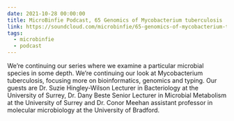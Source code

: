 ```yaml
---
date: 2021-10-28 00:00:00
title: MicroBinfie Podcast, 65 Genomics of Mycobacterium tuberculosis
link: https://soundcloud.com/microbinfie/65-genomics-of-mycobacterium-tuberculosis
tags:
  - microbinfie
  - podcast
---
```

We’re continuing our series where we examine a particular microbial
species in some depth. We’re continuing our look at Mycobacterium
tuberculosis, focusing more on bioinformatics, genomics and typing.
Our guests are Dr. Suzie Hingley-Wilson Lecturer in Bacteriology at
the University of Surrey, Dr. Dany Beste Senior Lecturer in Microbial
Metabolism at the University of Surrey and Dr. Conor Meehan assistant
professor in molecular microbiology at the University of Bradford.

